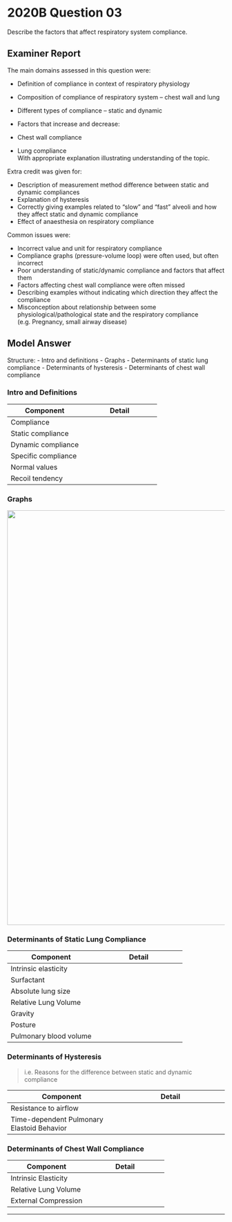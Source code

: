 # 2020B Question 03 

Describe the factors that affect respiratory system compliance.

## Examiner Report

The main domains assessed in this question were:

* Definition of compliance in context of respiratory physiology
* Composition of compliance of respiratory system – chest wall and lung
* Different types of compliance – static and dynamic
* Factors that increase and decrease:

* Chest wall compliance
* Lung compliance\
With appropriate explanation illustrating understanding of the topic.


Extra credit was given for:

* Description of measurement method difference between static and dynamic compliances
* Explanation of hysteresis
* Correctly giving examples related to “slow” and “fast” alveoli and how they affect static and dynamic compliance
* Effect of anaesthesia on respiratory compliance


Common issues were:

* Incorrect value and unit for respiratory compliance
* Compliance graphs (pressure-volume loop) were often used, but often incorrect
* Poor understanding of static/dynamic compliance and factors that affect them
* Factors affecting chest wall compliance were often missed
* Describing examples without indicating which direction they affect the compliance
* Misconception about relationship between some physiological/pathological state and the respiratory compliance (e.g. Pregnancy, small airway disease)


## Model Answer

Structure:
- Intro and definitions
- Graphs
- Determinants of static lung compliance
- Determinants of hysteresis
- Determinants of chest wall compliance


### Intro and Definitions


|Component|Detail|
| -- | -- |
|Compliance|<p>$\Delta Volume (V) \over \Delta Transpulmonary \ Pressure$</p><p>- Key determinant of work of breathing</p>|
|Static compliance|<p>- ∆V/∆P at cessation of airflow</p>|
|Dynamic compliance|<p>- ∆V/∆P during airflow</p><p>- Less than static compliance (due to hysteresis)</p>|
|Specific compliance|<p>- (∆V/∆P) / FRC</p><p>- i.e. Indexed for absolute lung size</p>|
|Normal values|<p>- Lung compliance (LC): 200mL/cmH~2~O</p><p>- Chest wall compliance (CWC): 200mL/cmH~2~O</p><p>- Total: 1/200 + 1/200 = 1/100 → 100mL/cmH~2~O</p>|
|Recoil tendency|<p>- Lung Inward (~5cmH~2~O at FRC)</p><p>- Chest wall outward (~5cmH~2~O at FRC)</p>|

### Graphs


<img src="resources/lung-pressure-volume.svg" style="width: 60pc;">

### Determinants of Static Lung Compliance


|Component|Detail|
| -- | -- |
|Intrinsic elasticity|<p>- ↓ Intrinsic elasticity → ↓ Inward recoil → ↓ LC</p><p>&emsp;- Elderly/smoking → Emphysema → ↑ LC</p><p>&emsp;- Interstitial fibrosis → ↓ LC</p><p>&emsp;- Pulmonary oedema → ↓ LC</p>|
|Surfactant|<p>- (LaPlace’s law: $Surface \ Tension = {Pressure \times Radius \over 4}$)</p><p>- Amphipathic</p><p>- Reduces surface tension at air-water interface</p><p>- ↑ Compliance, ↓ alveolar collapse</p><p>- Deficiency → ↓ LC (prematurity, SP-B or SP-C deficiency)</p>|
|Absolute lung size|<p>- LaPlace’s law: ↑ size → ↑ Alveolar radius → ↓ ST → ↑ LC</p><p>&emsp;- Adult LC: 100mL/cmH~2~O > Neonate LC: 1.5-6mL/cmH~2~O</p><p>&emsp;- Male > female</p><p>&emsp;- Taller > shorter</p>|
|Relative Lung Volume|<p>- High: Surfactant spread out → ↑ ST → ↓ LC</p><p>- Low: ↓ Radius → ↑ ST, alveolar collapse → ↓ LC</p><p>&emsp;- e.g. Pregnancy, obesity</p><p>- Max compliance at FRC</p>|
|Gravity|<p>- Basal compression → ↓ Alveolar volume at FRC → ↑ Basal LC</p><p>- Apical traction → ↑ Alveolar volume at FRC → Basal > ↓ Apical LC</p>|
|Posture|<p>- Supine: ↓ LC</p><p>&emsp;- Dorsal lung compressed by ventral lung/mediastinum/abdo viscera</p><p>&emsp;- Awake: Compression + → Dorsal LC > Ventral LC</p><p>&emsp;- Under GA: Compression +++ → Ventral LC > Dorsal LC</p><p>- Prone: ↑ LC</p><p>&emsp;- Lung/mediastinum/abdo viscera supported by sternum and ribs</p><p>&emsp;- ↑ Uniformity of intrapleural pressure / volume / compliance</p><p>&emsp;- Overall ↑ FRC and ↑ LC (esp. if abdomen free)</p>|
|Pulmonary blood volume|<p>- Congestion → ↓ LC</p><p>- (e.g. Heart failure, supine posture)</p>|

### Determinants of Hysteresis


> i.e. Reasons for the difference between static and dynamic compliance

|Component|Detail|
| -- | -- |
|Resistance to airflow|<p>- Laminar: $R = {8 \times length \times viscosity \over \pi \times radius^4}$</p><p>- Turbulent: $P1 - P2 \propto {Length \times Density \over Radius^5}$</p>|
|Time-dependent Pulmonary Elastoid Behavior|<p>- Surfactant Changes (Lag in equilibration of surface tension between alveoli)</p><p>- Stress Relaxation (of viscoelastic lung tissue e.g. Collagen)</p><p>- Pendelluft (distribution of air between regions with different time constants</p><p>- Re-opening of collapsed alveoli (quasi-Starling resistor)</p>|

### Determinants of Chest Wall Compliance


|Component|Detail|
| -- | -- |
|Intrinsic Elasticity|<p>- ↓ Intrinsic elasticity → ↓ Outward recoil → ↓ CWC</p><p>&emsp;- Neonate (cartilaginous ribs)</p><p>&emsp;- Elderly (ossified costal cartilage)</p><p>- Distortion of chest wall → ↓ CWC</p><p>&emsp;- Pregnancy</p><p>&emsp;- Kyphoscoliosis</p><p>- Diaphragm and intercostal relaxation → ↓ CWC</p><p>&emsp;- Anaesthesia</p><p>&emsp;- Paralysis</p>|
|Relative Lung Volume|<p>- ↓ Volume → ↑ Outward recoil → ↑ CWC </p><p>&emsp;- Pregnancy</p><p>&emsp;- Obesity</p><p>&emsp;- Supine posture</p>|
|External Compression|<p>- Compress diaphragm and/or chest wall → ↓ CWC</p><p>&emsp;- Obesity</p><p>&emsp;- Pregnancy</p><p>&emsp;- Posture: Supine > lateral decubitus > erect<br>&emsp;  (Prone: ↑ CWC if abdomen free)</p>|


--- 

